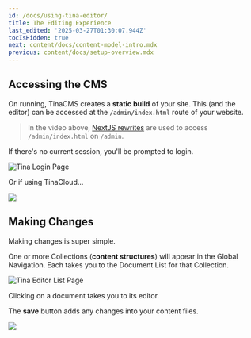 ```yaml
---
id: /docs/using-tina-editor/
title: The Editing Experience
last_edited: '2025-03-27T01:30:07.944Z'
tocIsHidden: true
next: content/docs/content-model-intro.mdx
previous: content/docs/setup-overview.mdx
---
```


<Youtube embedSrc="https://www.youtube.com/embed/CsCQS7HIBv0?si=rrQbD_l21B7u2zyo" />

## Accessing the CMS

On running, TinaCMS creates a **static build** of your site. This (and the editor) can be accessed at the `/admin/index.html` route of your website.

> In the video above, [NextJS rewrites](https://nextjs.org/docs/app/api-reference/config/next-config-js/rewrites) are used to access `/admin/index.html` on `/admin`.

If there's no current session, you'll be prompted to login.

![Tina Login Page](/img/tina-login.png)

Or if using TinaCloud...

![](/img/docs/tinacloudauth.png)

## Making Changes

Making changes is super simple.

One or more Collections (**content structures**) will appear in the Global Navigation. Each takes you to the Document List for that Collection.

![Tina Editor List Page](/img/tina-list-page.png)

Clicking on a document takes you to its editor.

The **save** button adds any changes into your content files.

![](/2.png)
